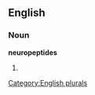 ==English==

===Noun===
'''neuropeptides'''

# {{plural of|[[neuropeptide]]}}

[[Category:English plurals]]